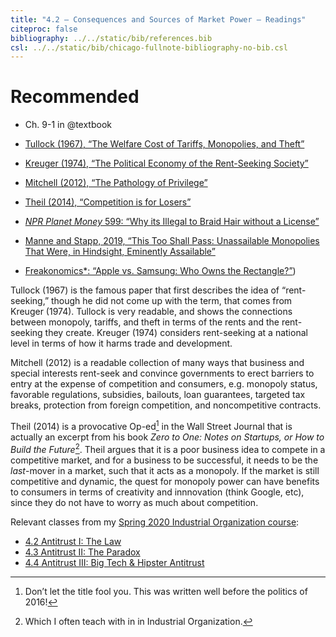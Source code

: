 ```yaml
---
title: "4.2 — Consequences and Sources of Market Power — Readings"
citeproc: false
bibliography: ../../static/bib/references.bib
csl: ../../static/bib/chicago-fullnote-bibliography-no-bib.csl
---
```


# Recommended

- <i class="fas fas fa-book"></i> Ch. 9-1 in @textbook

- [<i class="fas fa-file-pdf"></i> Tullock (1967), "The Welfare Cost of Tariffs, Monopolies, and Theft"](/readings/Tullock-1967.pdf)
- [<i class="fas fa-file-pdf"></i> Kreuger (1974), "The Political Economy of the Rent-Seeking Society"](/readings/Kreuger-1974.pdf)
- [<i class="fas fa-file-pdf"></i> Mitchell (2012), "The Pathology of Privilege"](/readings/Mitchell-2012.pdf)
- [<i class="fas fa-file-pdf"></i> Theil (2014), "Competition is for Losers"](/readings/Theil-2014.pdf)
- [<i class="fas fa-podcast"></i> *NPR Planet Money* 599: "Why its Illegal to Braid Hair without a License"](https://www.npr.org/sections/money/2012/06/22/155596305/episode-381-why-its-illegal-to-braid-hair-without-a-license)
- [<i class="fas fa-external-link-square-alt"></i> Manne and Stapp, 2019, "This Too Shall Pass: Unassailable Monopolies That Were, in Hindsight, Eminently Assailable"](https://truthonthemarket.com/2019/04/01/this-too-shall-pass-unassailable-monopolies-that-were-in-hindsight-eminently-assailable/)
- [<i class="fas fa-podcast"></i> Freakonomics*: "Apple vs. Samsung: Who Owns the Rectangle?"](http://freakonomics.com/2012/08/03/apple-vs-samsung-who-owns-the-rectangle/))

Tullock (1967) is the famous paper that first describes the idea of "rent-seeking," though he did not come up with the term, that comes from Kreuger (1974). Tullock is very readable, and shows the connections between monopoly, tariffs, and theft in terms of the rents and the rent-seeking they create. Kreuger (1974) considers rent-seeking at a national level in terms of how it harms trade and development.

Mitchell (2012) is a readable collection of many ways that business and special interests rent-seek and convince governments to erect barriers to entry at the expense of competition and consumers, e.g. monopoly status, favorable regulations, subsidies, bailouts, loan guarantees, targeted tax breaks, protection from foreign competition, and noncompetitive contracts.

Theil (2014) is a provocative Op-ed^[Don't let the title fool you. This was written well before the politics of 2016!] in the Wall Street Journal that is actually an excerpt from his book *Zero to One: Notes on Startups, or How to Build the Future*^[Which I often teach with in in Industrial Organization.]. Theil argues that it is a poor business idea to compete in a competitive market, and for a business to be successful, it needs to be the *last*-mover in a market, such that it acts as a monopoly. If the market is still competitive and dynamic, the quest for monopoly power can have benefits to consumers in terms of creativity and innnovation (think Google, etc), since they do not have to worry as much about competition.

Relevant classes from my [Spring 2020 Industrial Organization course](https://ios20.classes.ryansafner.com/):

- [<i class="fas fa-external-link-square-alt"></i> 4.2 Antitrust I: The Law](https://ios20.classes.ryansafner.com/class/4.2-class.html)
- [<i class="fas fa-external-link-square-alt"></i> 4.3 Antitrust II: The Paradox](https://ios20.classes.ryansafner.com/class/4.3-class.html)
- [<i class="fas fa-external-link-square-alt"></i> 4.4 Antitrust III: Big Tech & Hipster Antitrust](https://ios20.classes.ryansafner.com/class/4.4-class.html)
